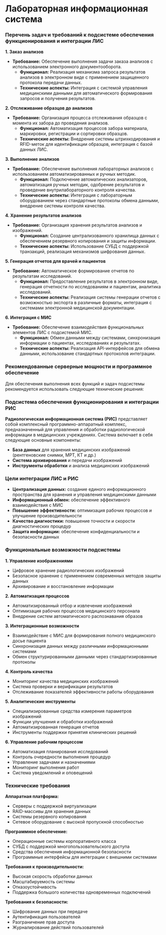 # Лабораторная информационная система 

### Перечень задач и требований к подсистеме обеспечения функционирования и интеграции ЛИС

**1. Заказ анализов**

* **Требование:** Обеспечение выполнения задачи заказа анализов с использованием электронного документооборота.
  - **Функционал:** Реализация механизма запроса результатов анализов в электронном виде с применением защищенного протокола передачи данных.
  - **Технические аспекты:** Интеграция с системой управления медицинскими данными для автоматического формирования запросов и получения результатов.

**2. Отслеживание образцов до анализов**

* **Требование:** Организация процесса отслеживания образцов с момента их забора до проведения анализов.
  - **Функционал:** Автоматизация процессов забора материала, маркировки, регистрации и сортировки образцов.
  - **Технические аспекты:** Внедрение системы штрихкодирования и RFID-меток для идентификации образцов, интеграция с базой данных ЛИС.

**3. Выполнение анализов**

* **Требование:** Обеспечение выполнения лабораторных анализов с использованием автоматизированных и ручных методик.
  - **Функционал:** Подключение автоматических анализаторов, автоматизация ручных методик, одобрение результатов и проведение внутрилабораторного контроля качества.
  - **Технические аспекты:** Интеграция с лабораторным оборудованием через стандартные протоколы обмена данными, внедрение системы контроля качества.

**4. Хранение результатов анализов**

* **Требование:** Организация хранения результатов анализов и изображений.
  - **Функционал:** Создание централизованного хранилища данных с обеспечением резервного копирования и защиты информации.
  - **Технические аспекты:** Использование СУБД с поддержкой транзакций, реализация механизмов шифрования данных.

**5. Генерация отчетов для врачей и пациентов**

* **Требование:** Автоматическое формирование отчетов по результатам исследований.
  - **Функционал:** Предоставление результатов в электронном виде, генерация отчетности по исследованиям и пациентам, аналитика исследований.
  - **Технические аспекты:** Реализация системы генерации отчетов с возможностью экспорта в различные форматы, интеграция с системами электронной медицинской документации.

**6. Интеграция с МИС**

* **Требование:** Обеспечение взаимодействия функциональных элементов ЛИС с подсистемой МИС.
  - **Функционал:** Обмен данными между системами, синхронизация информации о пациентах, исследованиях и результатах.
  - **Технические аспекты:** Реализация API-интерфейсов для обмена данными, использование стандартных протоколов интеграции.

### Рекомендованные серверные мощности и программное обеспечение

Для обеспечения выполнения всех функций и задач подсистемы рекомендуется использовать следующие технические решения:

### Подсистема обеспечения функционирования и интеграции РИС

**Радиологическая информационная система (РИС)** представляет собой комплексный программно-аппаратный комплекс, предназначенный для управления и обработки радиологической информации в медицинских учреждениях. Система включает в себя следующие основные компоненты:

* **База данных** для хранения медицинских изображений (рентгеновские снимки, МРТ, КТ и др.)
* **Система архивирования** и передачи изображений
* **Инструменты обработки** и анализа медицинских изображений

### Цели интеграции ЛИС и РИС

* **Централизация данных:** создание единого информационного пространства для хранения и управления медицинскими данными
* **Информационный обмен:** обеспечение эффективного взаимодействия с МИС
* **Повышение эффективности:** оптимизация рабочих процессов и улучшение производительности
* **Качество диагностики:** повышение точности и скорости диагностических процедур
* **Защита информации:** обеспечение конфиденциальности и безопасности данных

### Функциональные возможности подсистемы

**1. Управление изображениями**
* Цифровое хранение радиологических изображений
* Безопасное хранение с применением современных методов защиты данных
* Архивирование и восстановление информации

**2. Автоматизация процессов**
* Автоматизированный отбор и извлечение изображений
* Оптимизация рабочих процессов медицинского персонала
* Внедрение систем автоматического распознавания образов

**3. Интеграционные возможности**
* Взаимодействие с МИС для формирования полного медицинского досье пациента
* Синхронизация данных между различными информационными системами
* Обмен структурированными данными через стандартизированные протоколы

**4. Контроль качества**
* Мониторинг качества медицинских изображений
* Система проверки и верификации результатов
* Отслеживание показателей эффективности работы оборудования

**5. Аналитические инструменты**
* Специализированные средства измерения параметров изображений
* Функции улучшения и обработки изображений
* Автоматизированная генерация отчетов
* Инструменты поддержки принятия клинических решений

**6. Управление рабочим процессом**
* Автоматизация планирования исследований
* Контроль очередности выполнения процедур
* Управление задачами и назначениями
* Мониторинг выполнения работ
* Система уведомлений и оповещений

### Технические требования

**Аппаратная платформа:**
* Серверы с поддержкой виртуализации
* RAID-массивы для хранения данных
* Системы резервного копирования
* Сетевое оборудование с высокой пропускной способностью

**Программное обеспечение:**
* Операционные системы корпоративного класса
* СУБД с поддержкой многопользовательского доступа
* Средства обеспечения информационной безопасности
* Программные интерфейсы для интеграции с внешними системами

**Требования к производительности:**
* Высокая скорость обработки данных
* Масштабируемость системы
* Отказоустойчивость
* Поддержка большого количества одновременных подключений

**Требования к безопасности:**
* Шифрование данных при передаче
* Аутентификация пользователей
* Разграничение прав доступа
* Журналирование действий пользователей